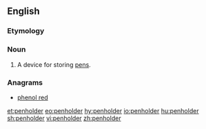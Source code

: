 ==English==

===Etymology===
{{compound|pen|holder}}

===Noun===
{{en-noun}}

# A device for storing [[pen]]s.

===Anagrams===
* [[phenol red#English|phenol red]]

[[et:penholder]]
[[eo:penholder]]
[[hy:penholder]]
[[io:penholder]]
[[hu:penholder]]
[[sh:penholder]]
[[vi:penholder]]
[[zh:penholder]]
